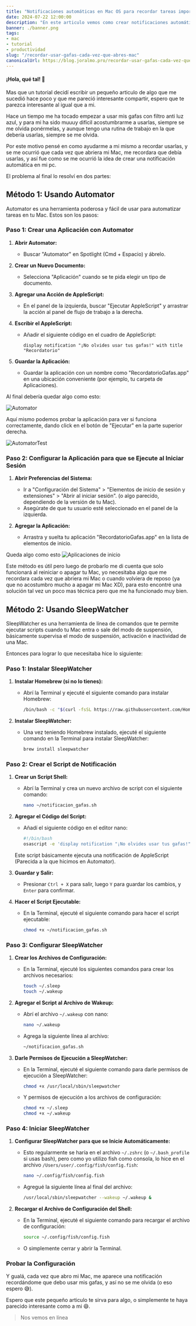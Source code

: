 ```yaml
---
title: "Notificaciones automáticas en Mac OS para recordar tareas importantes"
date: 2024-07-22 12:00:00
description: "En este articulo vemos como crear notificaciones automáticas en Mac OS para recordar tareas importantes."
banner: ./banner.png
tags:
- mac
- tutorial
- productividad
slug: "/recordar-usar-gafas-cada-vez-que-abres-mac"
canonicalUrl: https://blog.joralmo.pro/recordar-usar-gafas-cada-vez-que-abres-mac
---
```



#### ¡Hola, qué tal! 👋

Mas que un tutorial decidí escribir un pequeño articulo de algo que me sucedió hace poco y que me pareció interesante compartir, espero que te parezca interesante al igual que a mi.

Hace un tiempo me ha tocado empezar a usar mis gafas con filtro anti luz azul, y para mi ha sido muuuy difícil acostumbrarme a usarlas, siempre se me olvida ponérmelas, y aunque tengo una rutina de trabajo en la que debería usarlas, siempre se me olvida.

Por este motivo pensé en como ayudarme a mi mismo a recordar usarlas, y se me ocurrió que cada vez que abriera mi Mac, me recordara que debía usarlas, y así fue como se me ocurrió la idea de crear una notificación automática en mi pc.

El problema al final lo resolví en dos partes:

## Método 1: Usando Automator

Automator es una herramienta poderosa y fácil de usar para automatizar tareas en tu Mac. Estos son los pasos:

### Paso 1: Crear una Aplicación con Automator

1. **Abrir Automator:**
   - Buscar "Automator" en Spotlight (Cmd + Espacio) y ábrelo.

2. **Crear un Nuevo Documento:**
   - Selecciona "Aplicación" cuando se te pida elegir un tipo de documento.

3. **Agregar una Acción de AppleScript:**
   - En el panel de la izquierda, buscar "Ejecutar AppleScript" y arrastrar la acción al panel de flujo de trabajo a la derecha.

4. **Escribir el AppleScript:**
   - Añadir el siguiente código en el cuadro de AppleScript:

     ```applescript
     display notification "¡No olvides usar tus gafas!" with title "Recordatorio"
     ```

5. **Guardar la Aplicación:**
   - Guardar la aplicación con un nombre como "RecordatorioGafas.app" en una ubicación conveniente (por ejemplo, tu carpeta de Aplicaciones).

Al final debería quedar algo como esto:

![Automator](./crearAppAutomator.png)

Aquí mismo podemos probar la aplicación para ver si funciona correctamente, dando click en el botón de "Ejecutar" en la parte superior derecha.

![AutomatorTest](./testAppAutomator.png)

### Paso 2: Configurar la Aplicación para que se Ejecute al Iniciar Sesión

1. **Abrir Preferencias del Sistema:**
   - Ir a "Configuración del Sistema" > "Elementos de inicio de sesión y extensiones" > "Abrir al iniciar sesión". (o algo parecido, dependiendo de la versión de tu Mac).
   - Asegúrate de que tu usuario esté seleccionado en el panel de la izquierda.

2. **Agregar la Aplicación:**
   - Arrastra y suelta tu aplicación "RecordatorioGafas.app" en la lista de elementos de inicio.

Queda algo como esto
![Aplicaciones de inicio](./ejecutarAlIniciar.png)

Este método es útil pero luego de probarlo me di cuenta que solo funcionará al reiniciar o apagar tu Mac, yo necesitaba algo que me recordara cada vez que abriera mi Mac o cuando volviera de reposo (ya que no acostumbro mucho a apagar mi Mac XD), para esto encontré una solución tal vez un poco mas técnica pero que me ha funcionado muy bien.

## Método 2: Usando SleepWatcher

SleepWatcher es una herramienta de línea de comandos que te permite ejecutar scripts cuando tu Mac entra o sale del modo de suspensión, básicamente supervisa el modo de suspensión, activación e inactividad de una Mac.

Entonces para lograr lo que necesitaba hice lo siguiente:

### Paso 1: Instalar SleepWatcher

1. **Instalar Homebrew (si no lo tienes):**
   - Abrí la Terminal y ejecuté el siguiente comando para instalar Homebrew:
     ```sh
     /bin/bash -c "$(curl -fsSL https://raw.githubusercontent.com/Homebrew/install/HEAD/install.sh)"
     ```

2. **Instalar SleepWatcher:**
   - Una vez teniendo Homebrew instalado, ejecuté el siguiente comando en la Terminal para instalar SleepWatcher:
     ```sh
     brew install sleepwatcher
     ```

### Paso 2: Crear el Script de Notificación

1. **Crear un Script Shell:**
   - Abrí la Terminal y crea un nuevo archivo de script con el siguiente comando:
     ```sh
     nano ~/notificacion_gafas.sh
     ```

2. **Agregar el Código del Script:**
   - Añadí el siguiente código en el editor nano:
     ```sh
     #!/bin/bash
     osascript -e 'display notification "¡No olvides usar tus gafas!" with title "Recordatorio"'
     ```
    Este script básicamente ejecuta una notificación de AppleScript (Parecida a la que hicimos en Automator).

3. **Guardar y Salir:**
   - Presionar `Ctrl + X` para salir, luego `Y` para guardar los cambios, y `Enter` para confirmar.

4. **Hacer el Script Ejecutable:**
   - En la Terminal, ejecuté el siguiente comando para hacer el script ejecutable:
     ```sh
     chmod +x ~/notificacion_gafas.sh
     ```

### Paso 3: Configurar SleepWatcher

1. **Crear los Archivos de Configuración:**
   - En la Terminal, ejecuté los siguientes comandos para crear los archivos necesarios:
     ```sh
     touch ~/.sleep
     touch ~/.wakeup
     ```

2. **Agregar el Script al Archivo de Wakeup:**
   - Abrí el archivo `~/.wakeup` con nano:
     ```sh
     nano ~/.wakeup
     ```
   - Agrega la siguiente línea al archivo:
     ```sh
     ~/notificacion_gafas.sh
     ```

3. **Darle Permisos de Ejecución a SleepWatcher:**
   - En la Terminal, ejecuté el siguiente comando para darle permisos de ejecución a SleepWatcher:
     ```sh
     chmod +x /usr/local/sbin/sleepwatcher
     ```
   - Y permisos de ejecución a los archivos de configuración:
     ```sh
     chmod +x ~/.sleep
     chmod +x ~/.wakeup
     ```

### Paso 4: Iniciar SleepWatcher

1. **Configurar SleepWatcher para que se Inicie Automáticamente:**
   - Esto regularmente se haría en el archivo `~/.zshrc` (o `~/.bash_profile` si usas bash), pero como yo utilizo fish como consola, lo hice en el archivo `/Users/user/.config/fish/config.fish`:
     ```sh
     nano ~/.config/fish/config.fish
     ```
   - Agregué la siguiente línea al final del archivo:
     ```sh
     /usr/local/sbin/sleepwatcher --wakeup ~/.wakeup &
     ```

2. **Recargar el Archivo de Configuración del Shell:**
    - En la Terminal, ejecuté el siguiente comando para recargar el archivo de configuración:
      ```sh
      source ~/.config/fish/config.fish
      ```
    - O simplemente cerrar y abrir la Terminal.

### Probar la Configuración

<VideoPlayer src="https://joralmo.pro/notification.mp4" />

Y gualá, cada vez que abro mi Mac, me aparece una notificación recordándome que debo usar mis gafas, y así no se me olvida (o eso espero 😅).

Espero que este pequeño articulo te sirva para algo, o simplemente te haya parecido interesante como a mi 😄.

> Nos vemos en línea